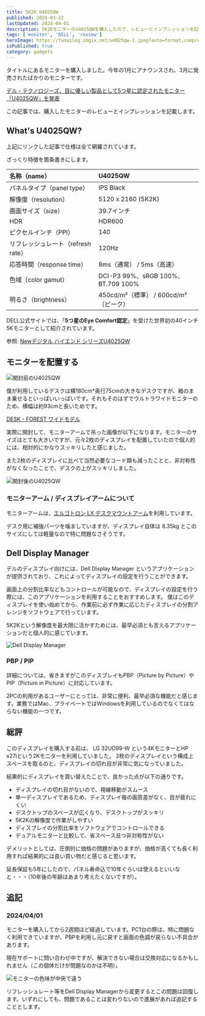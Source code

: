 ```yaml
---
title: 5K2K U4025QW
published: 2024-03-22
lastUpdated: 2024-04-01
description: 5K2KモニターのU4025QWを購入したので、レビューとインプレッションを記載します
tags: ['monitor', 'DELL', 'review']
heroImage: https://funailog.imgix.net/u4025qw-1.jpeg?auto=format,compress,enhance
isPublished: true
category: gadgets
---
```


タイトルにあるモニターを購入しました。今年の1月にアナウンスされ、3月に発売されたばかりのモニターです。

[デル・テクノロジーズ、目に優しい製品として5つ星に認定されたモニター「U4025QW」を発表](https://www.dell.com/ja-jp/blog/monitor-u4025qw/)

この記事では、購入したモニターのレビューとインプレッションを記載します。

## What's U4025QW?

上記にリンクした記事で仕様は全て網羅されています。

ざっくり特徴を箇条書きにします。

| 名称（name）                       | U4025QW                               |
| :--------------------------------- | :------------------------------------ |
| パネルタイプ（panel type）         | IPS Black                             |
| 解像度（resolution）               | 5120 x 2160 (5K2K)                    |
| 画面サイズ（size）                 | 39.7インチ                            |
| HDR                                | HDR600                                |
| ピクセルインチ（PPI）              | 140                                   |
| リフレッシュレート（refresh rate） | 120Hz                                 |
| 応答時間（response time）          | 8ms（通常） / 5ms（高速）             |
| 色域（color gamut）                | DCI-P3 99%、sRGB 100%、BT.709 100%    |
| 明るさ（brightness）               | 450cd/m²（標準） / 600cd/m²（ピーク） |

DELL公式サイトでは、「**5つ星のEye Comfort認定**」を受けた世界初の40インチ5Kモニターとして紹介されています。

参照: [Newデジタル ハイエンド シリーズU4025QW](https://www.dell.com/ja-jp/shop/dell%E3%83%87%E3%82%B8%E3%82%BF%E3%83%AB-%E3%83%8F%E3%82%A4%E3%82%A8%E3%83%B3%E3%83%89-%E3%82%B7%E3%83%AA%E3%83%BC%E3%82%BA40%E6%9B%B2%E9%9D%A2thunderbolt-%E3%83%8F%E3%83%96-%E3%83%A2%E3%83%8B%E3%82%BF%E3%83%BC-u4025qw/apd/210-bmcw/%E3%83%A2%E3%83%8B%E3%82%BF%E3%83%BC-%E3%83%A2%E3%83%8B%E3%82%BF%E3%83%BC%E3%82%A2%E3%82%AF%E3%82%BB%E3%82%B5%E3%83%AA%E3%83%BC)

## モニターを配置する

![開封前のU4025QW](https://funailog.imgix.net/u4025qw-0.jpeg?auto=format,compress,enhance)

僕が利用しているデスクは横180cm\*奥行75cmの大きなデスクですが、箱のまま乗せるといっぱいいっぱいです。それもそのはずでウルトラワイドモニターのため、横幅は約93cmと長いためです。

[DESK - FOREST ワイドモデル](https://preducts.jp/products/desk-forest-wide)

実際に開封して、モニターアームで吊った画像が以下になります。モニターのサイズはとても大きいですが、元々2枚のディスプレイを配置していたので個人的には、相対的にかなりスッキリしたと感じました。

また2枚のディスプレイに比べて当然必要なコード類も減ったことと、非対称性がなくなったことで、デスクの上がスッキリしました。

![開封後のU4025QW](https://funailog.imgix.net/u4025qw-2.jpeg?auto=format,compress,enhance)

### モニターアーム / ディスプレイアームについて

モニターアームは、[エルゴトロン LX デスクマウントアーム](https://www.ergotron.com/ja-jp/%E8%A3%BD%E5%93%81/%E8%A3%BD%E5%93%81%E8%A9%B3%E7%B4%B0/45-241#?%E8%89%B2=%E3%83%96%E3%83%A9%E3%83%83%E3%82%AF&attachment%20option=2-Piece%20Clamp)を利用しています。

デスク用に補強パーツを噛ましていますが、ディスプレイ自体は 8.35kg とこのサイズにしては軽量なので特に問題なさそうです。

## Dell Display Manager

デルのディスプレイ向けには、Dell Display Manager というアプリケーションが提供されており、これによってディスプレイの設定を行うことができます。

画面上の分割比率などもコントロールが可能なので、ディスプレイの設定を行う際には、このアプリケーションを利用することをおすすめします。
僕はこのディスプレイを使い始めてから、作業前に必ず作業に応じたディスプレイの分割アレンジをソフトウェアで行っています。

5K2Kという解像度を最大限に活かすためには、最早必須とも言えるアプリケーションだと個人的に感じています。

![Dell Display Manager](https://funailog.imgix.net/dell-display-manager.png?auto=format,compress,enhance)

### PBP / PIP

詳細については、省きますがこのディスプレイもPBP（Picture by Picture）やPIP（Picture in Picture）に対応しています。

2PCの利用があるユーザーにとっては、非常に便利、最早必須な機能だと感じます。業務ではMac、プライベートではWindowsを利用しているのでなくてはならない機能の一つです。

## 総評

このディスプレイを購入する前は、 LG 32UD99-W という4KモニターとHP x27iという2Kモニターを利用していました。
2枚のディスプレイという構成上スペースを取るのと、ディスプレイの切れ目が非常に気になっていました。

結果的にディスプレイを買い替えたことで、良かった点が以下の通りです。

- ディスプレイの切れ目がないので、視線移動がスムース
- 単一ディスプレイであるため、ディスプレイ毎の画質差がなく、目が疲れにくい
- デスクトップのスペースが広くなり、デスクトップがスッキリ
- 5K2Kの解像度で作業がしやすい
- ディスプレイの分割比率をソフトウェアでコントロールできる
- デュアルモニターと比較して、省スペース且つ非対称性がない

デメリットとしては、圧倒的に価格の問題がありますが、価格が高くても長く利用すれば結果的には良い買い物だと感じると思います。

延長保証も5年にしたので、パネル寿命込で10年ぐらいは使えるといいなと・・・（10年後の年齢はあまり考えたくないですが）。

## 追記

### 2024/04/01

モニターを購入してから2週間ほど経過しています。PC1台の際は、特に問題なく利用できていますが、PBPを利用し元に戻すと画面の色調が戻らない不具合があります。

現在サポートに問い合わせ中ですが、解決できない場合は交換対応になるかもしれません（この個体だけが問題なのかは不明）。

![モニターの色味が中央で違う](https://funailog.imgix.net/2024/color-differences-on-monitor.jpeg?auto=format,compress,enhance)

リフレッシュレート等をDell Display Managerから変更するとこの問題は回復します。いずれにしても、問題であることは変わりないので進展があれば追記することとします。
